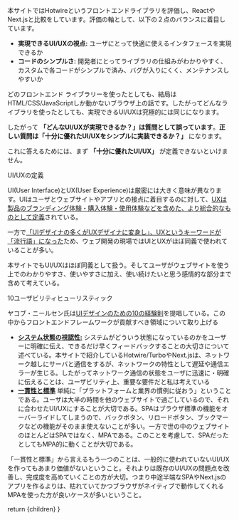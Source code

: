 
本サイトではHotwireというフロントエンドライブラリを評価し、ReactやNext.jsと比較をしています。評価の軸として、以下の２点のバランスに着目しています。

* **実現できるUI/UXの視点:** ユーザにとって快適に使えるインタフェースを実現できるか
* **コードのシンプルさ:** 開発者にとってライブラリの仕組みがわかりやすく、カスタムで各コードがシンプルで済み、バグが入りにくく、メンテナンスしやすいか

どのフロントエンド ライブラリーを使ったとしても、結局はHTML/CSS/JavaScriptしか動かないブラウザ上の話です。したがってどんなライブラリを使ったとしても、実現できるUI/UXは究極的には同じになります。

したがって **「どんなUI/UXが実現できるか？」は質問として誤っています**。**正しい質問は「十分に優れたUI/UXをシンプルに実装できるか？」** になります。

これに答えるためには、まず **「十分に優れたUI/UX」** が定義できないといけません。

<H2WithHash id="definition">UI/UXの定義</H2WithHash>

UI(User Interface)とUX(User Experience)は厳密には大きく意味が異なります。UIはユーザとウェブサイトやアプリとの接点に着目するのに対して、[UXは製品のブランディング体験・購入体験・使用体験などを含めた、より総合的なものとして定義](https://www.nngroup.com/articles/definition-user-experience/)されている。

一方で[「UIデザイナの多くがUXデザイナに変身し」、UXというキーワードが「流行語」になった](https://u-site.jp/lecture/ux-ui)ため、ウェブ開発の現場ではUIとUXがほぼ同義で使われていることが多い。

本サイトでもUI/UXはほぼ同義として扱う。そしてユーザがウェブサイトを使う上でのわかりやすさ、使いやすさに加え、使い続けたいと思う感情的な部分まで含めて考えている。

<H2WithHash id="definition">10ユーザビリティヒューリスティック</H2WithHash>

ヤコブ・ニールセン氏は[UIデザインのための10の経験則](https://u-site.jp/alertbox/ten-usability-heuristics)を提唱している。この中からフロントエンドフレームワークが貢献すべき領域について取り上げる

* [**システム状態の視認性:**](https://u-site.jp/alertbox/ten-usability-heuristics) システムがどういう状態になっているのかをユーザーに明確に伝え、できるだけ早くフィードバックすることの大切さについて述べている。本サイトで紹介しているHotwire/TurboやNext.jsは、ネットワーク越しにサーバと通信をするが、ネットワークの特性として遅延や通信エラーが生じる。したがってネットワーク通信の状態をユーザに迅速に・明確に伝えることは、ユーザビリティ上、重要な要件だと私は考えている
* [**一貫性と標準**](https://u-site.jp/alertbox/ten-usability-heuristics) 単純に「プラットフォームと業界の慣例に従おう」ということである。ユーザは大半の時間を他のウェブサイトで過ごしているので、それに合わせたUI/UXにすることが大切である。SPAはブラウザ標準の機能をオーバーライドしてしまうので、バックボタン、リロードボタン、ブックマークなどの機能がそのまま使えないことが多い。一方で世の中のウェブサイトのほとんどはSPAではなく、MPAである。このことを考慮して、SPAだったとしてもMPA的に動くことが大切である。


「一貫性と標準」から言えるもう一つのことは、一般的に使われていないUI/UXを作ってもあまり価値がないということ。それよりは既存のUI/UXの問題点を改善し、完成度を高めていくことの方が大切。つまり中途半端なSPAやNext.jsのアプリを作るよりは、枯れていてかつブラウザがネイティブで動作してくれるMPAを使った方が良いケースが多いということ。







  return <CommentaryLayout
    title="User Interface / User Experience (UI/UX)"
    subtitle="ユーザインタフェース / ユーザー体験"
    section="Commentary">
    <MDXRenderer>{children}</MDXRenderer>
  </CommentaryLayout>
}
